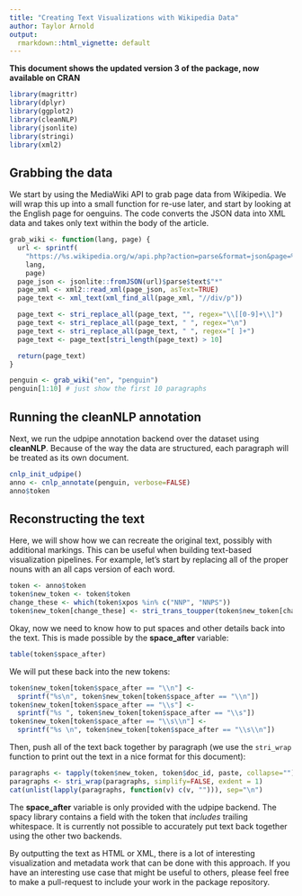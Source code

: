 ```yaml
---
title: "Creating Text Visualizations with Wikipedia Data"
author: Taylor Arnold
output:
  rmarkdown::html_vignette: default
---
```


**This document shows the updated version 3 of the package, now available on CRAN**

```r
library(magrittr)
library(dplyr)
library(ggplot2)
library(cleanNLP)
library(jsonlite)
library(stringi)
library(xml2)
```

## Grabbing the data

We start by using the MediaWiki API to grab page data from Wikipedia. We will wrap this up
into a small function for re-use later, and start by looking at the English page for oenguins.
The code converts the JSON data into XML data and takes only text within the body of the article.

```r
grab_wiki <- function(lang, page) {
  url <- sprintf(
    "https://%s.wikipedia.org/w/api.php?action=parse&format=json&page=%s",
    lang,
    page)
  page_json <- jsonlite::fromJSON(url)$parse$text$"*"
  page_xml <- xml2::read_xml(page_json, asText=TRUE)
  page_text <- xml_text(xml_find_all(page_xml, "//div/p"))

  page_text <- stri_replace_all(page_text, "", regex="\\[[0-9]+\\]")
  page_text <- stri_replace_all(page_text, " ", regex="\n")
  page_text <- stri_replace_all(page_text, " ", regex="[ ]+")
  page_text <- page_text[stri_length(page_text) > 10]

  return(page_text)
}

penguin <- grab_wiki("en", "penguin")
penguin[1:10] # just show the first 10 paragraphs
```

## Running the cleanNLP annotation

Next, we run the udpipe annotation backend over the dataset using **cleanNLP**. Because
of the way the data are structured, each paragraph will be treated as its own document.

```r
cnlp_init_udpipe()
anno <- cnlp_annotate(penguin, verbose=FALSE)
anno$token
```

## Reconstructing the text

Here, we will show how we can recreate the original text, possibly with additional markings.
This can be useful when building text-based visualization pipelines. For example, let's start
by replacing all of the proper nouns with an all caps version of each word.

```r
token <- anno$token
token$new_token <- token$token
change_these <- which(token$xpos %in% c("NNP", "NNPS"))
token$new_token[change_these] <- stri_trans_toupper(token$new_token[change_these])
```

Okay, now we need to know how to put spaces and other details back into the text. This is made possible
by the **space_after** variable:

```r
table(token$space_after)
```

We will put these back into the new tokens:

```r
token$new_token[token$space_after == "\\n"] <-
  sprintf("%s\n", token$new_token[token$space_after == "\\n"])
token$new_token[token$space_after == "\\s"] <-
  sprintf("%s ", token$new_token[token$space_after == "\\s"])
token$new_token[token$space_after == "\\s\\n"] <-
  sprintf("%s \n", token$new_token[token$space_after == "\\s\\n"])
```

Then, push all of the text back together by paragraph (we use the
`stri_wrap` function to print out the text in a nice format for this
document):

```r
paragraphs <- tapply(token$new_token, token$doc_id, paste, collapse="")[1:10]
paragraphs <- stri_wrap(paragraphs, simplify=FALSE, exdent = 1)
cat(unlist(lapply(paragraphs, function(v) c(v, ""))), sep="\n")
```

The **space_after** variable is only provided with the udpipe backend. The spacy
library contains a field with the token that *includes* trailing whitespace. It
is currently not possible to accurately put text back together using the other
two backends.

By outputting the text as HTML or XML, there is a lot of interesting visualization
and metadata work that can be done with this approach. If you have an interesting
use case that might be useful to others, please feel free to make a pull-request
to include your work in the package repository.
